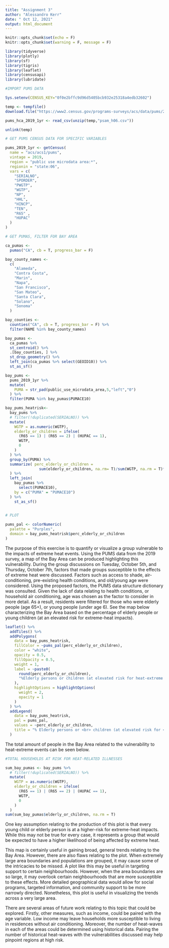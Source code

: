 ```yaml
---
title: "Assignment 3"
author: "Alessandro Kerr"
date: " Oct 12, 2021"
output: html_document
---
```


```r

knitr::opts_chunk$set(echo = F)
knitr::opts_chunk$set(warning = F, message = F)

library(tidyverse)
library(plotly)
library(sf)
library(tigris)
library(leaflet)
library(censusapi)
library(lubridate)
```

```r
#IMPORT PUMS DATA

Sys.setenv(CENSUS_KEY="0f0e2bffc9d96d5405bcb932e25318a4edb32602")

temp <- tempfile()
download.file("https://www2.census.gov/programs-surveys/acs/data/pums/2019/1-Year/csv_hca.zip",destfile = temp)

pums_hca_2019_1yr <- read_csv(unzip(temp,"psam_h06.csv"))

unlink(temp)
```

```r
# GET PUMS CENSUS DATA FOR SPECIFIC VARIABLES

pums_2019_1yr <- getCensus(
  name = "acs/acs1/pums",
  vintage = 2019,
  region = "public use microdata area:*", 
  regionin = "state:06",
  vars = c(
    "SERIALNO",
    "SPORDER",
    "PWGTP",
    "WGTP",
    "NP",
    "HHL",
    "HINCP",
    "TEN",
    "R65" ,
    "HUPAC"
  )
)
```

```r
# GET PUMAS, FILTER FOR BAY AREA

ca_pumas <-
  pumas("CA", cb = T, progress_bar = F)

bay_county_names <-
  c(
    "Alameda",
    "Contra Costa",
    "Marin",
    "Napa",
    "San Francisco",
    "San Mateo",
    "Santa Clara",
    "Solano",
    "Sonoma"
  )
```

```r
bay_counties <-
  counties("CA", cb = T, progress_bar = F) %>%
  filter(NAME %in% bay_county_names)

bay_pumas <-
  ca_pumas %>% 
  st_centroid() %>% 
  .[bay_counties, ] %>% 
  st_drop_geometry() %>% 
  left_join(ca_pumas %>% select(GEOID10)) %>% 
  st_as_sf()

bay_pums <-
  pums_2019_1yr %>% 
  mutate(
    PUMA = str_pad(public_use_microdata_area,5,"left","0")
  ) %>% 
  filter(PUMA %in% bay_pumas$PUMACE10)
```

```r
bay_pums_heatrisk<-
  bay_pums %>%
  # filter(!duplicated(SERIALNO)) %>%
  mutate(
    WGTP = as.numeric(WGTP),
    elderly_or_children = ifelse(
      (R65 == 1) | (R65 == 2) | (HUPAC == 1), 
      WGTP,
      0
    )
  ) %>%
  group_by(PUMA) %>%
  summarize( perc_elderly_or_children = 
               sum(elderly_or_children, na.rm= T)/sum(WGTP, na.rm = T)*100
  ) %>%
  left_join(
    bay_pumas %>%
      select(PUMACE10),
    by = c("PUMA" = "PUMACE10") 
  ) %>%
    st_as_sf()
  

```

```r
# PLOT

pums_pal <- colorNumeric(
  palette = "Purples",
  domain = bay_pums_heatrisk$perc_elderly_or_children
)
```


The purpose of this exercise is to quantify or visualize a group vulnerable to the impacts of extreme heat events. Using the PUMS data from the 2019 survey, a map of the Bay Area can be produced highlighting this vulnerability. During the group discussions on Tuesday, October 5th, and Thursday, October 7th, factors that made groups susceptible to the effects of extreme heat were discussed. Factors such as access to shade, air-conditioning, pre-existing health conditions, and old/young age were considered. Using the proposed factors, the PUMS data structure dictionary was consulted. Given the lack of data relating to health conditions, or household air conditioning, age was chosen as the factor to consider in more detail. As a result, residents were filtered for those who were elderly people (age 65+), or young people (under age 6). See the map below characterizing the Bay Area based on the percentage of elderly people or young children (at an elevated risk for extreme-heat impacts).

```r
leaflet() %>%
  addTiles() %>% 
  addPolygons(
    data = bay_pums_heatrisk,
    fillColor = ~pums_pal(perc_elderly_or_children),
    color = "white",
    opacity = 0.5,
    fillOpacity = 0.5,
    weight = 1,
    label = ~paste0(
      round(perc_elderly_or_children), 
      "%Elderly persons or children (at elevated risk for heat-extreme impacts)"
    ),
    highlightOptions = highlightOptions(
      weight = 2,
      opacity = 1
    )
  ) %>% 
  addLegend(
    data = bay_pums_heatrisk,
    pal = pums_pal,
    values = ~perc_elderly_or_children,
    title = "% Elderly persons or <br> children (at elevated risk for <br> heat-extreme impacts)"
  )


```


The total amount of people in the Bay Area related to the vulnerability to heat-extreme events can be seen below.
 

```r
#TOTAL HOUSEHOLDS AT RISK FOR HEAT-RELATED ILLNESSES

sum_bay_pumas <- bay_pums %>%
  # filter(!duplicated(SERIALNO)) %>%
  mutate(
    WGTP = as.numeric(WGTP),
    elderly_or_children = ifelse(
      (R65 == 1) | (R65 == 2) | (HUPAC == 1), 
      WGTP,
      0
    )
  ) 
sum(sum_bay_pumas$elderly_or_children, na.rm = T)

```


One key assumption relating to the production of this plot is that every young child or elderly person is at a higher-risk for extreme-heat impacts. While this may not be true for every case, it represents a group that would be expected to have a higher likelihood of being affected by extreme heat. 

This map is certainly useful in gaining broad, general trends relating to the Bay Area. However, there are also flaws relating to the plot. When extremely large area boundaries and populations are grouped, it may cause some of the intricacies to be missed. A plot like this may be useful in targeting support to certain neighbourhoods. However, when the area boundaries are so large, it may overlook certain neighbourhoods that are more susceptible to these effects. More detailed geographical data would allow for social programs, targeted information, and community support to be more narrowly directed. Nonetheless, this plot is useful in visualizing the trends across a very large area. 

There are several areas of future work relating to this topic that could be explored. Firstly, other measures, such as income, could be paired with the age variable. Low income may leave households more susceptible to living in residences without air conditioning. Moreover, the number of heat-waves in each of the areas could be determined using historical data. Pairing the number of historical heat-waves with the vulnerabilities discussed may help pinpoint regions at high risk. 
